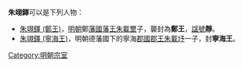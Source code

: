 '''朱翊鐸'''可以是下列人物：
* [[朱翊鐸_(鄭王)|朱翊鐸 (鄭王)]]，[[明朝|明朝]]鄭[[藩國|藩國]][[藩王|藩王]][[朱載壐_(明鄭王)|朱載壐]]子，襲封為'''鄭王'''，[[諡號|諡號]]'''靜'''。
* [[朱翊鐸_(寧海王)|朱翊鐸 (寧海王)]]，明朝德藩國下的寧海[[郡國|郡國]][[郡王|郡王]][[朱載㘧|朱載㘧]]一子，封'''寧海王'''。
{{disambig|Cat=三字朱姓人名消歧义}}

[[Category:明朝宗室|Category:明朝宗室]]